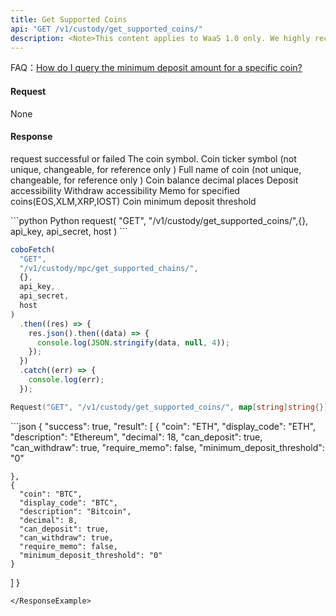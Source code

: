 ```yaml
---
title: Get Supported Coins
api: "GET /v1/custody/get_supported_coins/"
description: <Note>This content applies to WaaS 1.0 only. We highly recommend that you upgrade to [WaaS 2.0](/v2/guides/overview/introduction).</Note> This endpoint returns a JSON response with a list of supported coins for the WaaS API.
---
```


<Tip> FAQ：[How do I query the minimum deposit amount for a specific coin?](/v1/faqs/coin-management#how-do-i-query-the-minimum-deposit-amount-for-a-specific-coin)</Tip>


#### Request

None

#### Response

<ResponseField name="success" type="bool">request successful or failed</ResponseField>
<ResponseField name="result" type="object[]">
<Expandable title="object">
<ResponseField name="coin" type="String">The coin symbol.</ResponseField>
<ResponseField name="display_code" type="String">Coin ticker symbol (not unique, changeable, for reference only )</ResponseField>
<ResponseField name="description" type="Int">Full name of coin (not unique, changeable, for reference only )</ResponseField>
<ResponseField name="decimal" type="Int">Coin balance decimal places</ResponseField>
<ResponseField name="can_deposit" type="Bool">Deposit accessibility</ResponseField>
<ResponseField name="can_withdraw" type="Bool">Withdraw accessibility</ResponseField>
<ResponseField name="require_memo" type="Bool">Memo for specified coins(EOS,XLM,XRP,IOST)</ResponseField>
<ResponseField name="minimum_deposit_threshold" type="String">Coin minimum deposit threshold</ResponseField>
</Expandable>
</ResponseField>

<RequestExample>
```python Python
request(
  "GET",
  "/v1/custody/get_supported_coins/",{},
  api_key, api_secret, host
)
```

```javascript JavaScript
coboFetch(
  "GET",
  "/v1/custody/mpc/get_supported_chains/",
  {},
  api_key,
  api_secret,
  host
)
  .then((res) => {
    res.json().then((data) => {
      console.log(JSON.stringify(data, null, 4));
    });
  })
  .catch((err) => {
    console.log(err);
  });
```

```go Go
Request("GET", "/v1/custody/get_supported_coins/", map[string]string{})
```

</RequestExample>

<ResponseExample>
```json
{
  "success": true,
  "result": [
    {
      "coin": "ETH",
      "display_code": "ETH",
      "description": "Ethereum",
      "decimal": 18,
      "can_deposit": true,
      "can_withdraw": true,
      "require_memo": false,
      "minimum_deposit_threshold": "0"

    },
    {
      "coin": "BTC",
      "display_code": "BTC",
      "description": "Bitcoin",
      "decimal": 8,
      "can_deposit": true,
      "can_withdraw": true,
      "require_memo": false,
      "minimum_deposit_threshold": "0"
    }

]
}

```
</ResponseExample>
```

